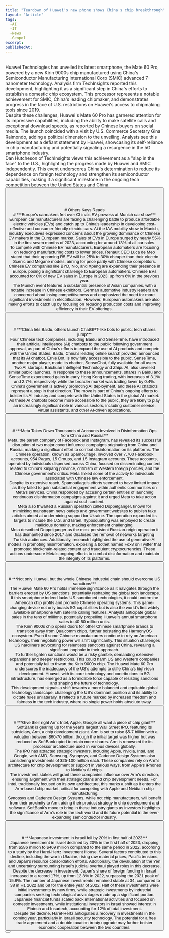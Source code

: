 ```yaml
---
title: "Teardown of Huawei's new phone shows China's chip breakthrough"
layout: "Article"
tags: 
  -AI 
  -IT
  -News
  -Geopol
excerpt:
publishedAt:
---
```

<br/>
Huawei Technologies has unveiled its latest smartphone, the Mate 60 Pro, powered by a new Kirin 9000s chip manufactured using China's Semiconductor Manufacturing International Corp (SMIC) advanced 7-nanometer technology. Analysis firm TechInsights reported this development, highlighting it as a significant step in China's efforts to establish a domestic chip ecosystem. This processor represents a notable achievement for SMIC, China's leading chipmaker, and demonstrates progress in the face of U.S. restrictions on Huawei's access to chipmaking tools since 2019.
<br/>
Despite these challenges, Huawei's Mate 60 Pro has garnered attention for its impressive capabilities, including the ability to make satellite calls and exceptional download speeds, as reported by Chinese buyers on social media. The launch coincided with a visit by U.S. Commerce Secretary Gina Raimondo, adding a political dimension to the unveiling. Analysts see this development as a defiant statement by Huawei, showcasing its self-reliance in chip manufacturing and potentially signaling a resurgence in the 5G smartphone industry.
<br/>
Dan Hutcheson of TechInsights views this achievement as a "slap in the face" to the U.S., highlighting the progress made by Huawei and SMIC independently. This event underscores China's determination to reduce its dependence on foreign technology and strengthen its semiconductor capabilities, making it a significant milestone in the ongoing tech competition between the United States and China.
<br/>
<Button
  address="https://www.reuters.com/technology/teardown-huaweis-new-phone-shows-chinas-chip-breakthrough-2023-09-04/"
  text="Source"
/>
<br/>
<br/>
<br/>
<br/>
# Others Keys Reads
<br/>
# ***Europe's carmakers fret over China's EV prowess at Munich car show***
<br/>
European car manufacturers are facing a challenging battle to produce affordable electric vehicles (EVs) and catch up to China's leadership in developing cost-effective and consumer-friendly electric cars. At the IAA mobility show in Munich, industry executives expressed concerns about the growing dominance of Chinese EV makers in the European market. Sales of EVs in Europe surged by nearly 55% in the first seven months of 2023, accounting for around 13% of all car sales.
<br/>
To compete with Chinese EV manufacturers, European automakers are focusing on reducing manufacturing costs to lower prices. Renault CEO Luca de Meo stated that their upcoming R5 EV will be 25% to 30% cheaper than their electric Scenic and Megane models, aiming for price parity with Chinese competitors.
<br/>
Chinese EV companies like BYD, Nio, and Xpeng are expanding their presence in Europe, posing a significant challenge to European automakers. Chinese EVs accounted for 8% of new EV sales in Europe in 2023, up from 6% in the previous year.
<br/>
The Munich event featured a substantial presence of Asian companies, with a notable increase in Chinese exhibitors. German automotive industry leaders are concerned about losing competitiveness and emphasized the need for more significant investments in electrification. However, European automakers are also making efforts to catch up by focusing on reducing production costs and improving efficiency in their EV offerings.
<br/>
<Button
  address="https://www.reuters.com/business/autos-transportation/munich-car-show-shines-spotlight-china-competition-ev-race-2023-09-04/"
  text="Source"
/>
<br/>
<br/>
<br/>
# ***China lets Baidu, others launch ChatGPT-like bots to public; tech shares jump***
<br/>
Four Chinese tech companies, including Baidu and SenseTime, have introduced their artificial intelligence (AI) chatbots to the public following government approval, as part of China's efforts to expand the use of AI products and compete with the United States. Baidu, China's leading online search provider, announced that its AI chatbot, Ernie Bot, is now fully accessible to the public. SenseTime, another major player, made its chatbot, SenseChat, fully available for all users.
<br/>
Two AI startups, Baichuan Intelligent Technology and Zhipu AI, also unveiled similar public launches. In response to these announcements, shares in Baidu and SenseTime experienced gains in early Hong Kong trading, with increases of 3.1% and 2.7%, respectively, while the broader market was trading lower by 0.4%.
<br/>
China's government is actively promoting AI deployment, and these AI chatbots represent a step in that direction. The move is part of China's ongoing efforts to bolster its AI industry and compete with the United States in the global AI market. As these AI chatbots become more accessible to the public, they are likely to play an increasingly significant role in various sectors, including customer service, virtual assistants, and other AI-driven applications.
<br/>
<Button
  address="https://headtopics.com/sg/china-lets-baidu-others-launch-chatgpt-like-bots-to-public-tech-shares-jump-43304638"
  text="Source"
/>
<br/>
<br/>
<br/>
# ***Meta Takes Down Thousands of Accounts Involved in Disinformation Ops from China and Russia***
<br/>
Meta, the parent company of Facebook and Instagram, has revealed its successful disruption of two major covert influence campaigns originating from China and Russia, marking a significant effort to combat disinformation on its platforms. The Chinese operation, known as Spamouflage, involved over 7,700 Facebook accounts, 954 Pages, 15 Groups, and 15 Instagram accounts. These accounts, operated by individuals dispersed across China, focused on disseminating content related to China's Xinjiang province, criticism of Western foreign policies, and the Chinese government's critics. Meta linked some of the activity to individuals associated with Chinese law enforcement.
<br/>
Despite its extensive reach, Spamouflage's efforts seemed to have limited impact as they failed to gain substantial engagement within authentic communities on Meta's services. China responded by accusing certain entities of launching continuous disinformation campaigns against it and urged Meta to take action against such content.
<br/>
Meta also thwarted a Russian operation called Doppelganger, known for mimicking mainstream news outlets and government websites to publish fake articles aimed at undermining support for Ukraine. The operation expanded its targets to include the U.S. and Israel. Typosquatting was employed to create malicious domains, making enforcement challenging.
<br/>
Meta described Doppelganger as the most persistent Russian-origin operation it has dismantled since 2017 and disclosed the removal of networks targeting Turkish audiences. Additionally, research highlighted the use of generative AI models in promoting misinformation, exposing a botnet named Fox8 on Twitter that promoted blockchain-related content and fraudulent cryptocurrencies. These actions underscore Meta's ongoing efforts to combat disinformation and maintain the integrity of its platforms.
<br/>
<Button
  address="https://thehackernews.com/2023/09/meta-takes-down-thousands-of-accounts.html"
  text="Source"
/>
<br/>
<br/>
<br/>
# ***Not only Huawei, but the whole Chinese industrial chain should overcome US sanctions***
<br/>
The Huawei Mate 60 Pro holds immense significance as it navigates through the barriers erected by US sanctions, potentially reshaping the global tech landscape. If this smartphone indeed lacks US-sanctioned technologies, it could undermine American chip profits and promote Chinese operating systems. This game-changing device not only boasts 5G capabilities but is also the world's first widely available smartphone with satellite calling features. Analysts anticipate global sales in the tens of millions, potentially propelling Huawei's annual smartphone sales to 40-50 million units.
<br/>
The Kirin 9000s chip opens doors for other Chinese smartphone brands to transition away from Qualcomm chips, further bolstering the HarmonyOS ecosystem. Even if some Chinese manufacturers continue to rely on American technology, their negotiating power will shift significantly. This situation challenges US hardliners advocating for relentless sanctions against China, revealing a significant loophole in their approach.
<br/>
To further tighten sanctions would be a risky gamble, demanding extensive expansions and deeper restrictions. This could harm US and Western companies and potentially fail to thwart the Kirin 9000s chip. The Huawei Mate 60 Pro underscores the inadequacy of the US's attempts to stifle China's high-tech development. Huawei, with its core technology and contributions to 5G infrastructure, has emerged as a formidable force capable of resisting sanctions and shaping the future of technology.
<br/>
This development signals a shift towards a more balanced and equitable global technology landscape, challenging the US's dominant position and its ability to dictate rules unilaterally. It reflects a future marked by increased freedom and fairness in the tech industry, where no single power holds absolute sway.
<br/>
<Button
  address="https://www.globaltimes.cn/page/202309/1297574.shtml"
  text="Source"
/>
<br/>
<br/>
<br/>
# ***Give their right Arm: Intel, Apple, Google all want a piece of chip giant***
<br/>
SoftBank is gearing up for the year's largest Wall Street IPO, featuring its subsidiary, Arm, a chip development giant. Arm is set to raise $5-7 billion with a valuation between $60-70 billion, though the initial target was higher but was reduced as SoftBank opted to retain more shares. Arm is renowned for its processor architecture used in various devices globally.
<br/>
The IPO has attracted strategic investors, including Apple, Nvidia, Intel, and Google, with AMD, Samsung, Synopsys, and Cadence Design Systems also considering investments of $25-100 million each. These companies rely on Arm's architecture for chip development or support in various ways, from Apple's iPhones to Nvidia's AI chips.
<br/>
The investment stakes will grant these companies influence over Arm's direction, ensuring alignment with their strategic plans and chip development needs. For Intel, traditionally focused on its own architecture, this marks a shift as it enters the Arm-based chip market, critical for competing with Apple and Nvidia in chip manufacturing.
<br/>
Synopsys and Cadence Design Systems, while not chip manufacturers, will benefit from their proximity to Arm, aiding their product strategy in chip development and software. SoftBank's move to bring in these industry giants as investors highlights the significance of Arm's role in the tech world and its future potential in the ever-expanding semiconductor industry.
<br/>
<Button
  address="https://www.calcalistech.com/ctechnews/article/swmlbe4gg"
  text="Source"
/>
<br/>
<br/>
<br/>
# ***Japanese investment in Israel fell by 20% in first half of 2023***
<br/>
Japanese investment in Israel declined by 20% in the first half of 2023, dropping from $586 million to $469 million compared to the same period in 2022, according to a study by the Harel-Hertz Investment House. Several factors contributed to this decline, including the war in Ukraine, rising raw material prices, Pacific tensions, and Japan's resource consolidation efforts. Additionally, the devaluation of the Yen and uncertainty surrounding Israel's judicial overhaul played roles in this decrease.
<br/>
Despite the decrease in investment, Japan's share of foreign funding in Israel increased to a record 17%, up from 12.8% in 2022, surpassing the 2021 peak of 15.8%. The number of Japanese investments remained stable at 34, compared to 38 in H1 2022 and 68 for the entire year of 2022. Half of these investments were initial investments by new firms, while strategic investments by industrial companies seeking technological advantages made up a significant portion.
<br/>
Japanese financial funds scaled back international activities and focused on domestic investments, while institutional investors in Israel showed interest in Fintech and Insurtech, accounting for 12% of total investment.
<br/>
Despite the decline, Harel-Hertz anticipates a recovery in investments in the coming year, particularly in Israeli security technology. The potential for a free trade agreement and a double taxation treaty upgrade may further bolster economic cooperation between the two countries.
<br/>
<Button
  address="https://www.calcalistech.com/ctechnews/article/hjp4q7qc3"
  text="Source"
/>